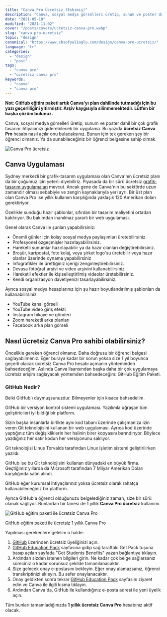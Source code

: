 ```yaml
---
title: "Canva Pro Ücretsiz (Eskimiş)"
description: "Canva, sosyal medya görselleri üretip, sunum ve poster dahil bir çok grafik tasarım ihtiyacını gideren bir uygulama. 1 yıllık Canva Pro."
date: "2021-05-18"
modified: "2021-11-02"
cover: "/posts/covers/ucretsiz-canva-pro.webp"
slug: "canva-pro-ucretsiz"
topic: "design"
canonical: "https://www.cbsofyalioglu.com/design/canva-pro-ucretsiz/"
language: "tr"
categories:
  - "design"
  - "post"
tags:
  - "canva pro"
  - "ücretsiz canva pro"
keywords:
  - "canva"
  - "canva pro"
---
```


__Not__: __GitHub eğitim paketi artık Canva'yı plan dahilinde tutmadığı için bu yazı geçerliliğini yitirmiştir. Arşiv kaygısıyla silinmemektedir. Lütfen bir başka çözüm bulunuz.__



Canva, sosyal medya görselleri üretip, sunum ve poster dahil bir çok grafik tasarım ihtiyacınızı giderebilecek bir uygulama. Bu yazıda **ücretsiz Canva Pro** hesabı nasıl açılır onu bulacaksınız. Bunun için tek gereken şey bir öğrenci olmanız. Ya da sunabileceğiniz bir öğrenci belgesine sahip olmak.

![Canva Pro ücretsiz](/posts/canva-pro-ucretsiz-1270x547.jpg)

## Canva Uygulaması

Sydney merkezli bir grafik-tasarım uygulaması olan Canva'nın ücretsiz planı da bir çoğumuz için yeterli diyebiliriz. Piyasada da bir sürü ücretsiz [grafik-tasarım uygulamaları](https://www.cbsofyalioglu.com/design/free-design-resources/) mevcut. Ancak gene de Canva'nın bu sektörde uzun zamandır olması sebebiyle ve zengin kaynaklarıyla yeri ayrı. Bir üst plan olan Canva Pro ise yıllık kullanım karşılığında yaklaşık 120 Amerikan doları gerektiriyor.

Özellikle sunduğu hazır şablonlar, sıfırdan bir tasarım maliyetini ortadan kaldırıyor. Bu bakımdan inanılmaz yararlı bir web uygulaması.

Genel olarak Canva ile şunları yapabilirsiniz:

- Önemli günler için kolay sosyal medya paylaşımları üretebilirsiniz.
- Profesyonel özgeçmişler hazırlayabilirsiniz.
- Hareketli sunumlar hazırlayabilir ya da hazır olanları değiştirebilirsiniz.
- Broşür, kartpostal, foto kolaj, veya şirket logo'su üretebilir veya hazır olanlar üzerinde oynama yapabilirsiniz
- İnfografikler ile ürettiğiniz içeriği zenginleştirebilirsiniz.
- Devasa fotoğraf arşivi ve video arşivini kullanabilirsiniz
- Hareketli efektler ile kişiselleştirilmiş videolar üretebilirsiniz.
- Kendi organizasyon davetiyenizi tasarlayabilirsiniz.

Ayrıca sosyal medya hesaplarınız için şu hazır boyutlandırılmış şablonları da kullanabilirsiniz

- YouTube kanal görseli
- YouTube video giriş efekti
- Instagram hikaye ve gönderi
- Zoom hareketli arka planları
- Facebook arka plan görseli

## Nasıl ücretsiz Canva Pro sahibi olabilirsiniz?

Öncelikle gereken öğrenci olmanız. Daha doğrusu bir öğrenci belgesi sağlayabilmeniz. Eğer buraya kadar bir sorun yoksa size 1 yıl boyunca geçerli olacak ücretsiz Canva Pro hesabı açmanın yönteminden bahsedeceğim. Aslında Canva lisansından başka daha bir çok uygulamaya ücretsiz erişim sağlayacak yöntemden bahsedeceğim: GitHub Eğitim Paketi.

### GitHub Nedir?

Belki GitHub'ı duymuşsunuzdur. Bilmeyenler için kısaca bahsedelim.

GitHub bir versiyon kontrol sistemi uygulaması. Yazılımla uğraşan tüm geliştiricileri iyi bildiği bir platform.

Sizin başka insanlarla birlikte aynı kod tabanı üzerinde çalışmanıza izin veren Git teknolojisini kullanan bir web uygulaması. Ayrıca kod üzerinde yaptığınız tüm değişikliklerin her halinin birer kopyasını barındırıyor. Böylece yazdığınız her satır kodun her versiyonunu saklıyor.

Git teknolojisi Linus Torvalds tarafından Linux işletim sistemi geliştirilirken yazıldı.

GitHub ise bu Git teknolojisini kullanan dünyadaki en büyük firma. Geçtiğimiz yıllarda da Microsoft tarafından 7 Milyar Amerikan Doları karşılığında satın alındı.

GitHub eğer kurumsal ihtiyaçlarınız yoksa ücretsiz olarak rahatça kullanabileceğiniz bir platform.

Ayrıca GitHub'a öğrenci olduğunuzu belgelediğiniz zaman, size bir sürü olanak sağlıyor. Bunlardan bir tanesi de 1 yıllık **Canva Pro ücretsiz** kullanımı.

![GitHub eğitim paketi ile ücretsiz Canva Pro](/posts/github-egitim-paketi-ile-canva-pro-1270x587.jpg)

GitHub eğitim paketi ile ücretsiz 1 yıllık Canva Pro

Yapılması gerekenlere gelelim o halde:

1. [GitHub](https://github.com/) üzerinden ücretsiz üyeliğinizi açın.
2. [GitHub Education Pack](https://education.github.com/pack) sayfasına gidip sağ taraftaki Get Pack tuşuna basıp açılan sayfada "Get Students Benefits" yazan bağlantıya tıklayın.
3. Ardından sizden istenen bilgileri girin. Ne kadar çok belge sağlarsanız süreciniz o kadar sorunsuz şekilde tamamlanacaktır.
4. Size gelecek onay e-postasını bekleyin. Eğer onay alamazsanız, öğrenci transkriptinizi ekleyin. Bu sefer onaylanacaktır.
5. Onay geldikten sonra tekrar [GitHub Education Pack](https://education.github.com/pack) sayfasını ziyaret edin ve Canva ile ilgili kısma tıklayın.
6. Ardından Canva'da, GitHub ile kullandığınız e-posta adresi ile yeni üyelik açın.

Tüm bunları tamamladığınızda **1 yıllık ücretsiz Canva Pro** hesabınız aktif olacak.
